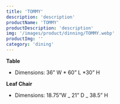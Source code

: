 ```yaml
---
title: 'TOMMY'
description: 'description'
productName: 'TOMMY'
productDescription: 'description'
img: '/images/product/dinning/TOMMY.webp'
productImg: ''
category: 'dining'
---
```


**Table**

- Dimensions: 36” W * 60” L *30” H

**Leaf Chair**

- Dimensions: 18.75”W _ 21” D _ 38.5” H
